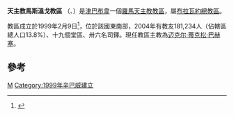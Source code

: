 {{Infobox Roman Catholic diocese
|Roman Catholic Diocese of = 天主教馬斯溫戈教區
|Latin name of diocese = Dioecesis Masvingensis
|image =
|caption =
|location = [[津巴布韋|津巴布韋]]
|territory = 東南部
|population =181,234
|rite = 拉丁禮
|patron =
|province =布拉瓦約
|established = 1999年
|cathedral =
|co-cathedral =
|leadership = 主教
|website =
|教宗 =
|metropolitan =
|ordinary = 迈克尔·蒂克松·巴赫塞
|coadjutor bishop =
|auxiliary =
}}

'''天主教馬斯溫戈教區''' （{{lang-la|Dioecesis Masvingensis}}、{{lang-en|Diocese of Masvingo}}）是[[津巴布韋|津巴布韋]]一個[[羅馬天主教|羅馬天主教]][[教區|教區]]，屬[[天主教布拉瓦約總教區|布拉瓦約總教區]]。

教區成立於1999年2月9日<ref>{{Cite web |url=http://www.vatican.va/holy_father/john_paul_ii/apost_constitutions/documents/hf_jp-ii_apc_19990209_ad-aptius_lt.html |title=升為教區的宗座憲令 |access-date=2013-06-03 |archive-date=2014-05-18 |archive-url=https://web.archive.org/web/20140518003952/http://www.vatican.va/holy_father/john_paul_ii/apost_constitutions/documents/hf_jp-ii_apc_19990209_ad-aptius_lt.html |dead-url=no }}</ref>，位於該國東南部，2004年有教友181,234人（佔轄區總人口13.8%）、十九個堂區、卅六名司鐸。現任教區主教為[[迈克尔·蒂克松·巴赫塞|迈克尔·蒂克松·巴赫塞]]。

==參考==
{{reflist}}
{{津巴布韋天主教教區}}
[[Category:津巴布韋天主教教區|M]]
[[Category:1999年辛巴威建立|Category:1999年辛巴威建立]]